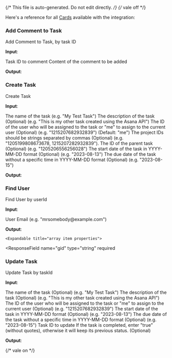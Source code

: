 {/* This file is auto-generated. Do not edit directly. */}
{/* vale off */}

Here's a reference for all [Cards](/learn/reference/cards/) available with the integration:

### Add Comment to Task

Add Comment to Task, by task ID

**Input**:

<Expandable title="input fields">
  <ResponseField
    name="taskId"
    type="string"
    required
  >
    Task ID to comment
  </ResponseField>
  <ResponseField
    name="comment"
    type="string"
    required
  >
    Content of the comment to be added
  </ResponseField>
</Expandable>

**Output**:

<Expandable title="output">
  <ResponseField
    name="text"
    type="string"
    required
  >
    
  </ResponseField>
</Expandable>

### Create Task

Create Task

**Input**:

<Expandable title="input fields">
  <ResponseField
    name="name"
    type="string"
    required
  >
    The name of the task (e.g. "My Test Task")
  </ResponseField>
  <ResponseField
    name="notes"
    type="string"
  >
    The description of the task (Optional) (e.g. "This is my other task created using the Asana API")
  </ResponseField>
  <ResponseField
    name="assignee"
    type="string"
  >
    The ID of the user who will be assigned to the task or "me" to assign to the current user (Optional) (e.g. "1215207682932839") (Default: "me")
  </ResponseField>
  <ResponseField
    name="projects"
    type="string"
  >
    The project IDs should be strings separated by commas (Optional) (e.g. "1205199808673678, 1215207282932839").
  </ResponseField>
  <ResponseField
    name="parent"
    type="string"
  >
    The ID of the parent task (Optional) (e.g. "1205206556256028")
  </ResponseField>
  <ResponseField
    name="start_on"
    type="string"
  >
    The start date of the task in YYYY-MM-DD format (Optional) (e.g. "2023-08-13")
  </ResponseField>
  <ResponseField
    name="due_on"
    type="string"
  >
    The due date of the task without a specific time in YYYY-MM-DD format (Optional) (e.g. "2023-08-15")
  </ResponseField>
</Expandable>

**Output**:

<Expandable title="output">
  <ResponseField
    name="permalink_url"
    type="string"
    required
  >
    
  </ResponseField>
</Expandable>

### Find User

Find User by userId

**Input**:

<Expandable title="input fields">
  <ResponseField
    name="userEmail"
    type="string"
    required
  >
    User Email (e.g. "mrsomebody@example.com")
  </ResponseField>
</Expandable>

**Output**:

<Expandable title="output">
  <ResponseField
    name="gid"
    type="string"
  >
    
  </ResponseField>
  <ResponseField
    name="name"
    type="string"
  >
    
  </ResponseField>
  <ResponseField
    name="email"
    type="string"
  >
    
  </ResponseField>
  <ResponseField
    name="photo"
    type="string"
  >
    
  </ResponseField>
  <ResponseField
    name="resource_type"
    type="string"
  >
    
  </ResponseField>
  <ResponseField
    name="workspaces"
    type="array"
  >
    

    <Expandable title="array item properties">
  <ResponseField
    name="gid"
    type="string"
    required
  >
    
  </ResponseField>
  <ResponseField
    name="name"
    type="string"
    required
  >
    
  </ResponseField>
  <ResponseField
    name="resource_type"
    type="string"
    required
  >
    
  </ResponseField>
    </Expandable>
  </ResponseField>
</Expandable>

### Update Task

Update Task by taskId

**Input**:

<Expandable title="input fields">
  <ResponseField
    name="name"
    type="string"
  >
    The name of the task (Optional) (e.g. "My Test Task")
  </ResponseField>
  <ResponseField
    name="notes"
    type="string"
  >
    The description of the task (Optional) (e.g. "This is my other task created using the Asana API")
  </ResponseField>
  <ResponseField
    name="assignee"
    type="string"
  >
    The ID of the user who will be assigned to the task or "me" to assign to the current user (Optional) (e.g. "1215207682932839")
  </ResponseField>
  <ResponseField
    name="start_on"
    type="string"
  >
    The start date of the task in YYYY-MM-DD format (Optional) (e.g. "2023-08-13")
  </ResponseField>
  <ResponseField
    name="due_on"
    type="string"
  >
    The due date of the task without a specific time in YYYY-MM-DD format (Optional) (e.g. "2023-08-15")
  </ResponseField>
  <ResponseField
    name="taskId"
    type="string"
    required
  >
    Task ID to update
  </ResponseField>
  <ResponseField
    name="completed"
    type="string"
  >
    If the task is completed, enter "true" (without quotes), otherwise it will keep its previous status. (Optional)
  </ResponseField>
</Expandable>

**Output**:

<Expandable title="output">
  <ResponseField
    name="permalink_url"
    type="string"
    required
  >
    
  </ResponseField>
</Expandable>


{/* vale on */}